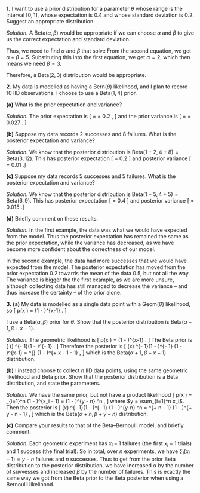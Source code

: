 :::: {.myq}
**1.** I want to use a prior distribution for a parameter $\theta$ whose range is the interval $[0,1]$, whose expectation is $0.4$ and whose standard deviation is $0.2$. Suggest an appropriate distribution.

::: {.myanswers data-latex=""}
*Solution.*
A $\text{Beta}(\alpha, \beta)$ would be appropriate if we can choose $\alpha$ and $\beta$ to give us the correct expectation and standard deviation.

Thus, we need to find $\alpha$ and $\beta$ that solve
\begin{align*}
\frac{\alpha}{\alpha + \beta} &= 0.4 \\
\frac{0.4 \times (1 - 0.4)}{\alpha + \beta + 1} = 0.2^2 .
\end{align*}
From the second equation, we get $\alpha + \beta = 5$. Substituting this into the first equation, we get $\alpha = 2$, which then means we need $\beta = 3$.

Therefore, a $\text{Beta}(2,3)$ distribution would be appropriate.
:::
::::

::::: {.myq}
**2.** My data is modelled as having a $\text{Bern}(\theta)$ likelihood, and I plan to record 10 IID observations. I choose to use a $\text{Beta}(1,4)$ prior.

:::: {.subq}
**(a)** What is the prior expectation and variance?

::: {.myanswers data-latex=""}
*Solution.* The prior expectation is
\[ \frac{\alpha}{\alpha + \beta} = \frac{1}{1+4} = 0.2 , \]
and the prior variance is
\[ \frac{\mu(1-\mu)}{\alpha + \beta + 1} = \frac{0.2 \times 0.8}{1 + 4 + 1} = 0.027 . \]
:::
::::

:::: {.subq}
**(b)** Suppose my data records 2 successes and 8 failures. What is the posterior expectation and variance?

::: {.myanswers data-latex=""}
*Solution.* 
We know that the posterior distribution is $\text{Beta}(1 + 2, 4 + 8) = \text{Beta}(3, 12)$. This has posterior expectation
\[ \frac{3}{3 + 12} = 0.2 \]
and posterior variance
\[ \frac{0.2 \times (1 - 0.2)}{3 + 12 + 1} = 0.01 .\]
:::
::::

:::: {.subq}
**(c)** Suppose my data records 5 successes and 5 failures. What is the posterior expectation and variance?

::: {.myanswers data-latex=""}
*Solution.* 
We know that the posterior distribution is $\text{Beta}(1 + 5, 4 + 5) = \text{Beta}(6, 9)$. This has posterior expectation
\[ \frac{6}{6 + 9} = 0.4 \]
and posterior variance
\[ \frac{0.2 \times (1 - 0.2)}{3 + 12 + 1} = 0.015 .\]
:::
::::

:::: {.subq}
**(d)** Briefly comment on these results.

::: {.myanswers data-latex=""}
*Solution.* 
In the first example, the data was what we would have expected from the model. Thus the posterior expectation has remained the same as the prior expectation, while the variance has decreased, as we have become more confident about the correctness of our model.

In the second example, the data had more successes that we would have expected from the model. The posterior expectation has moved from the prior expectation $0.2$ towards the mean of the data $0.5$, but not all the way. The variance is bigger the the first example, as we are more unsure, although collecting data has still managed to decrease the variance -- and thus increase the certainty -- of the prior alone.
:::
::::
:::::

::::: {.myq}
**3.** **(a)** My data is modelled as a single data point with a $\text{Geom}(\theta)$ likelihood, so
\[ p(x \mid \theta) = (1 - \theta)^{x-1} \theta . \]

:::: {.subq}
I use a $\text{Beta}(\alpha,\beta)$ prior for $\theta$. Show that the posterior distribution is $\text{Beta}(\alpha + 1, \beta + x - 1)$.

::: {.myanswers data-latex=""}
*Solution.* 
The geometric likelihood is
\[ p(x \mid \theta) = (1 - \theta)^{x-1} \theta . \]
The Beta prior is
\[ \pi(\theta) \propto \theta^{\alpha - 1}(1 - \theta)^{\beta - 1} . \]
Therefore the posterior is
\[ \pi(\theta \mid x) \propto \theta^{\alpha - 1}(1 - \theta)^{\beta - 1} (1 - \theta)^{x-1} \theta
= \theta^{\alpha} (1 - \theta)^{\beta + x - 1 - 1} , \]
which is the $\text{Beta}(\alpha + 1, \beta + x - 1)$ distribution.
:::
::::

:::: {.subq}
**(b)** I instead choose to collect $n$ IID data points, using the same geometric likelihood and Beta prior. Show that the posterior distribution is a Beta distribution, and state the parameters.

::: {.myanswers data-latex=""}
*Solution.* 
We have the same prior, but not have a product likelihood
\[ p(\mathbf x \mid \theta) = \prod_{i=1}^n (1 - \theta)^{x_i - 1} \theta = (1 - \theta)^{y - n} \theta^n , \]
where $y = \sum_{i=1}^n x_i$. Then the posterior is
\[ \pi(\theta \mid x) \propto \theta^{\alpha - 1}(1 - \theta)^{\beta - 1} (1 - \theta)^{y-n} \theta^n
= \theta^{\alpha + n - 1} (1 - \theta)^{\beta + y - n - 1} , \]
which is the $\text{Beta}(\alpha + n, \beta + y - n)$ distribution.
:::
::::

:::: {.subq}
**(c)** Compare your results to that of the Beta--Bernoulli model, and briefly comment.

::: {.myanswers data-latex=""}
*Solution.*
Each geometric experiment has $x_i - 1$ failures (the first $x_i - 1$ trials) and 1 success (the final trial). So in total, over $n$ experiments, we have $\sum_i (x_i - 1) = y - n$ failures and $n$ successes. Thus to get from the prior Beta distribution to the posterior distribution, we have increased $\alpha$ by the number of suvvesses and increased $\beta$ by the number of failures. This is exactly the same way we got from the Beta prior to the Beta posterior when using a Bernoulli likelihood.
:::
::::
:::::